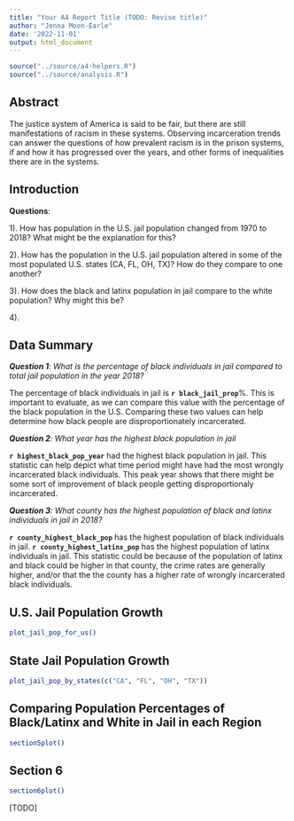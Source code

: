 ```yaml
---
title: "Your A4 Report Title (TODO: Revise title)"
author: "Jenna Moon-Earle"
date: '2022-11-01'
output: html_document
---
```


```r
source("../source/a4-helpers.R")
source("../source/analysis.R")
```

## Abstract 
The justice system of America is said to be fair, but there are still manifestations of racism in these systems. Observing incarceration trends can answer the questions of how prevalent racism is in the prison systems, if and how it has progressed over the years, and other forms of inequalities there are in the systems.  

## Introduction 
 **Questions**:
 
 1). How has population in the U.S. jail population changed from 1970 to 2018? What might be the explanation for this?
 
 2). How has the population in the U.S. jail population altered in some of the most populated U.S. states (CA, FL, OH, TX)? How do they compare to one another?
 
 3). How does the black and latinx population in jail compare to the white population? Why might this be?
 
 4). 
 
## Data Summary 
_**Question 1**: What is the percentage of black individuals in jail compared to total jail population in the year 2018?_

The percentage of black individuals in jail is **`r black_jail_prop`**%. This is important to evaluate, as we can compare this value with the percentage of the black population in the U.S. Comparing these two values can help determine how black people are disproportionately incarcerated. 


_**Question 2**: What year has the highest black population in jail_

**`r highest_black_pop_year`** had the highest black population in jail. This statistic can help depict what time period might have had the most wrongly incarcerated black individuals. This peak year shows that there might be some sort of improvement of black people getting disproportionaly incarcerated.


_**Question 3**: What county has the highest population of black and latinx individuals in jail in 2018?_

**`r county_highest_black_pop`** has the highest population of black individuals in jail. 
**`r county_highest_latinx_pop`** has the highest population of latinx individuals in jail. This statistic could be because of the population of latinx and black could be higher in that county, the crime rates are generally higher, and/or that the the county has a higher rate of wrongly incarcerated black individuals.


## U.S. Jail Population Growth
```r
plot_jail_pop_for_us()
```

## State Jail Population Growth 
```r
plot_jail_pop_by_states(c("CA", "FL", "OH", "TX"))
```

## Comparing Population Percentages of Black/Latinx and White in Jail in each Region
```r
section5plot()
```

## Section 6
```r
section6plot()
```
[TODO]
